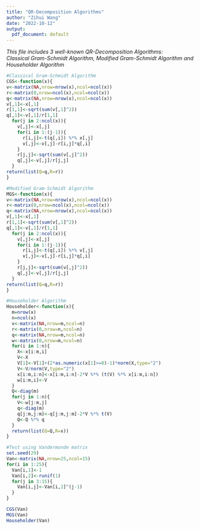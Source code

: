 ```yaml
---
title: "QR-Decomposition Algorithms"
author: "Zihui Wang"
date: "2022-10-12"
output: 
  pdf_document: default
---
```


*This file includes 3 well-known QR-Decomposition Algorithms:*  
*Classical Gram-Schmidt Algorithm, Modified Gram-Schmidt Algorithm and Householder Algorithm*  
```r
#Classical Gram-Schmidt Algorithm
CGS<-function(x){
v<-matrix(NA,nrow=nrow(x),ncol=ncol(x))
r<-matrix(0,nrow=ncol(x),ncol=ncol(x))
q<-matrix(NA,nrow=nrow(x),ncol=ncol(x))
v[,1]<-x[,1]
r[1,1]<-sqrt(sum(v[,1]^2))
q[,1]<-v[,1]/r[1,1]
  for(j in 2:ncol(x)){
    v[,j]<-x[,j]
    for(i in 1:(j-1)){
      r[i,j]<-t(q[,i]) %*% x[,j]
      v[,j]<-v[,j]-r[i,j]*q[,i]
    }
    r[j,j]<-sqrt(sum(v[,j]^2))
    q[,j]<-v[,j]/r[j,j]
  }
return(list(Q=q,R=r))
}
```
  
```r
#Modified Gram-Schmidt Algorithm
MGS<-function(x){
v<-matrix(NA,nrow=nrow(x),ncol=ncol(x))
r<-matrix(0,nrow=ncol(x),ncol=ncol(x))
q<-matrix(NA,nrow=nrow(x),ncol=ncol(x))
v[,1]<-x[,1]
r[1,1]<-sqrt(sum(v[,1]^2))
q[,1]<-v[,1]/r[1,1]
  for(j in 2:ncol(x)){
    v[,j]<-x[,j]
    for(i in 1:(j-1)){
      r[i,j]<-t(q[,i]) %*% v[,j]
      v[,j]<-v[,j]-r[i,j]*q[,i]
    }
    r[j,j]<-sqrt(sum(v[,j]^2))
    q[,j]<-v[,j]/r[j,j]
  }
return(list(Q=q,R=r))
}
```
  
```r
#Householder Algorithm
Householder<-function(x){
  m=nrow(x)
  n=ncol(x)
  v<-matrix(NA,nrow=m,ncol=n)
  r<-matrix(0,nrow=n,ncol=n)
  q<-matrix(NA,nrow=m,ncol=n)
  w<-matrix(0,nrow=m,ncol=n)
  for(i in 1:n){
    X<-x[i:m,i]
    V<-X
    V[1]<-V[1]+(2*as.numeric(x[1]>=0)-1)*norm(X,type="2")
    V<-V/norm(V,type="2")
    x[i:m,i:n]<-x[i:m,i:n]-2*V %*% (t(V) %*% x[i:m,i:n])
    w[i:m,i]<-V
  }
  Q<-diag(m)
  for(j in 1:n){
    V<-w[j:m,j]
    q<-diag(m)
    q[j:m,j:m]<-q[j:m,j:m]-2*V %*% t(V)
    Q<-Q %*% q
  }
  return(list(Q=Q,R=x))
}
```
  
```r
#Test using Vandermonde matrix
set.seed(29)
Van<-matrix(NA,nrow=25,ncol=15)
for(i in 1:25){
  Van[i,1]<-1
  Van[i,2]<-runif(1)
  for(j in 3:15){
    Van[i,j]<-Van[i,2]^(j-1)
  }
}

CGS(Van)
MGS(Van)
Householder(Van)
```